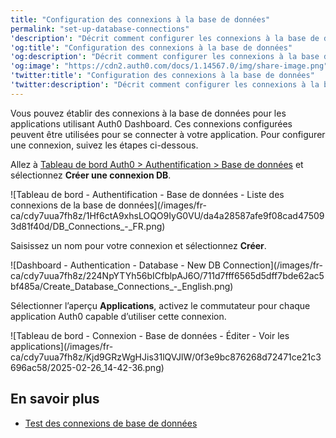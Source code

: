 ```yaml
---
title: "Configuration des connexions à la base de données"
permalink: "set-up-database-connections"
'description': "Décrit comment configurer les connexions à la base de données pour les applications utilisant Auth0 Dashboard."
'og:title': "Configuration des connexions à la base de données"
'og:description': "Décrit comment configurer les connexions à la base de données pour les applications utilisant Auth0 Dashboard."
'og:image': "https://cdn2.auth0.com/docs/1.14567.0/img/share-image.png"
'twitter:title': "Configuration des connexions à la base de données"
'twitter:description': "Décrit comment configurer les connexions à la base de données pour les applications utilisant Auth0 Dashboard."
---
```


Vous pouvez établir des connexions à la base de données pour les applications utilisant <Tooltip href="/docs/fr-ca/glossary?term=auth0-dashboard" tip="Auth0 Dashboard
Principal produit d’Auth0 pour configurer vos services." cta="Voir le glossaire">Auth0 Dashboard</Tooltip>. Ces connexions configurées peuvent être utilisées pour se connecter à votre application. Pour configurer une connexion, suivez les étapes ci-dessous.



<Accordion title="1 Commencer à Auth0 Dashboard">

Allez à [Tableau de bord Auth0 > Authentification > Base de données](http://manage.auth0.com/#/connections/database) et sélectionnez **Créer une connexion DB**.

<Frame>![Tableau de bord - Authentification - Base de données - Liste des connexions de la base de données](/images/fr-ca/cdy7uua7fh8z/1Hf6ctA9xhsLOQO9IyG0VU/da4a28587afe9f08cad475093d81f40d/DB_Connections_-_FR.png)</Frame>

</Accordion>

<Accordion title="2 Nommer la connexion">

Saisissez un nom pour votre connexion et sélectionnez **Créer**.

<Frame>![Dashboard - Authentication - Database - New DB Connection](/images/fr-ca/cdy7uua7fh8z/224NpYTYh56bICfblpAJ6O/711d7fff6565d5dff7bde62ac5bf485a/Create_Database_Connections_-_English.png)</Frame>

</Accordion>

<Accordion title="3 Activer la connexion">

Sélectionner l’aperçu **Applications**, activez le commutateur pour chaque application Auth0 capable d’utiliser cette connexion.

<Frame>![Tableau de bord - Connexion - Base de données - Éditer - Voir les applications](/images/fr-ca/cdy7uua7fh8z/Kjd9GRzWgHJis31lQVJlW/0f3e9bc876268d72471ce21c3696ac58/2025-02-26_14-42-36.png)</Frame>

</Accordion>

## En savoir plus

* [Test des connexions de base de données](/docs/fr-ca/get-started/applications/test-database-connections)